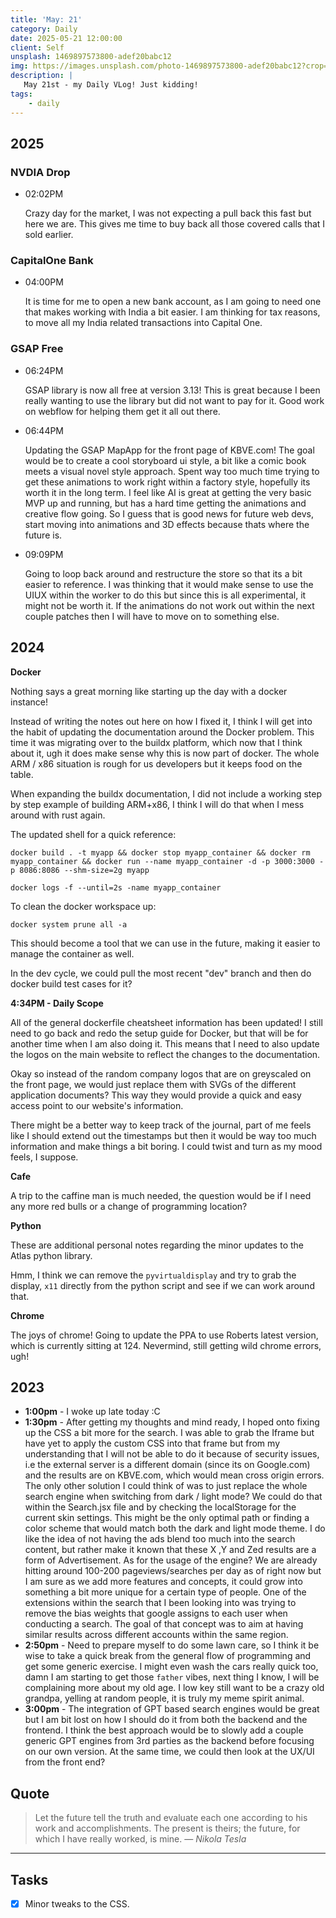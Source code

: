 ```yaml
---
title: 'May: 21'
category: Daily
date: 2025-05-21 12:00:00
client: Self
unsplash: 1469897573800-adef20babc12
img: https://images.unsplash.com/photo-1469897573800-adef20babc12?crop=entropy&cs=srgb&fm=jpg&ixid=MnwzNjM5Nzd8MHwxfHJhbmRvbXx8fHx8fHx8fDE2ODE3NDg2ODY&ixlib=rb-4.0.3&q=85
description: |
   May 21st - my Daily VLog! Just kidding!
tags:
    - daily
---
```


## 2025

### NVDIA Drop

-   02:02PM

    Crazy day for the market, I was not expecting a pull back this fast but here we are.
    This gives me time to buy back all those covered calls that I sold earlier.

### CapitalOne Bank

-   04:00PM

    It is time for me to open a new bank account, as I am going to need one that makes working with India a bit easier.
    I am thinking for tax reasons, to move all my India related transactions into Capital One.

### GSAP Free

-   06:24PM 

    GSAP library is now all free at version 3.13!
    This is great because I been really wanting to use the library but did not want to pay for it.
    Good work on webflow for helping them get it all out there.

-   06:44PM

    Updating the GSAP MapApp for the front page of KBVE.com!
    The goal would be to create a cool storyboard ui style, a bit like a comic book meets a visual novel style approach.
    Spent way too much time trying to get these animations to work right within a factory style, hopefully its worth it in the long term.
    I feel like AI is great at getting the very basic MVP up and running, but has a hard time getting the animations and creative flow going.
    So I guess that is good news for future web devs, start moving into animations and 3D effects because thats where the future is.

-   09:09PM

    Going to loop back around and restructure the store so that its a bit easier to reference.
    I was thinking that it would make sense to use the UIUX within the worker to do this but since this is all experimental, it might not be worth it.
    If the animations do not work out within the next couple patches then I will have to move on to something else.

## 2024

**Docker**

Nothing says a great morning like starting up the day with a docker instance!

Instead of writing the notes out here on how I fixed it, I think I will get into the habit of updating the documentation around the Docker problem.
This time it was migrating over to the buildx platform, which now that I think about it, ugh it does make sense why this is now part of docker.
The whole ARM / x86 situation is rough for us developers but it keeps food on the table.

When expanding the buildx documentation, I did not include a working step by step example of building ARM+x86, I think I will do that when I mess around with rust again.

The updated shell for a quick reference: 

```shell
docker build . -t myapp && docker stop myapp_container && docker rm myapp_container && docker run --name myapp_container -d -p 3000:3000 -p 8086:8086 --shm-size=2g myapp
```

```shell
docker logs -f --until=2s -name myapp_container
```

To clean the docker workspace up:

```shell
docker system prune all -a
```


This should become a tool that we can use in the future, making it easier to manage the container as well.

In the dev cycle, we could pull the most recent "dev" branch and then do docker build test cases for it? 

**4:34PM - Daily Scope**

All of the general dockerfile cheatsheet information has been updated!
I still need to go back and redo the setup guide for Docker, but that will be for another time when I am also doing it.
This means that I need to also update the logos on the main website to reflect the changes to the documentation.

Okay so instead of the random company logos that are on greyscaled on the front page, we would just replace them with SVGs of the different application documents?
This way they would provide a quick and easy access point to our website's information.

There might be a better way to keep track of the journal, part of me feels like I should extend out the timestamps but then it would be way too much information and make things a bit boring.
I could twist and turn as my mood feels, I suppose. 

**Cafe**

A trip to the caffine man is much needed, the question would be if I need any more red bulls or a change of programming location?

**Python**

These are additional personal notes regarding the minor updates to the Atlas python library.

Hmm, I think we can remove the `pyvirtualdisplay` and try to grab the display, `x11` directly from the python script and see if we can work around that. 

**Chrome**

The joys of chrome! Going to update the PPA to use Roberts latest version, which is currently sitting at 124. 
Nevermind, still getting wild chrome errors, ugh!


## 2023

- **1:00pm** - I woke up late today :C
- **1:30pm** - After getting my thoughts and mind ready, I hoped onto fixing up the CSS a bit more for the search. I was able to grab the Iframe but have yet to apply the custom CSS into that frame but from my understanding that I will not be able to do it because of security issues, i.e the external server is a different domain (since its on Google.com) and the results are on KBVE.com, which would mean cross origin errors. The only other solution I could think of was to just replace the whole search engine when switching from dark / light mode? We could do that within the Search.jsx file and by checking the localStorage for the current skin settings. This might be the only optimal path or finding a color scheme that would match both the dark and light mode theme. I do like the idea of not having the ads blend too much into the search content, but rather make it known that these X ,Y and Zed results are a form of Advertisement. As for the usage of the engine? We are already hitting around 100-200 pageviews/searches per day as of right now but I am sure as we add more features and concepts, it could grow into something a bit more unique for a certain type of people. One of the extensions within the search that I been looking into was trying to remove the bias weights that google assigns to each user when conducting a search. The goal of that concept was to aim at having similar results across different accounts within the same region. 
- **2:50pm** - Need to prepare myself to do some lawn care, so I think it be wise to take a quick break from the general flow of programming and get some generic exercise. I might even wash the cars really quick too, damn I am starting to get those `father` vibes, next thing I know, I will be complaining more about my old age. I low key still want to be a crazy old grandpa, yelling at random people, it is truly my meme spirit animal.
- **3:00pm** - The integration of GPT based search engines would be great but I am bit lost on how I should do it from both the backend and the frontend. I think the best approach would be to slowly add a couple generic GPT engines from 3rd parties as the backend before focusing on our own version. At the same time, we could then look at the UX/UI from the front end?

## Quote

> Let the future tell the truth and evaluate each one according to his work and accomplishments. The present is theirs; the future, for which I have really worked, is mine.
> — <cite>Nikola Tesla</cite>

---

## Tasks

- [X] Minor tweaks to the CSS.


